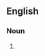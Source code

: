 {{also|deathwatch beetles}}

==English==

===Noun===
{{head|en|noun form|head=[[death]]-[[watch]] [[beetle]]s}}

# {{plural of|death-watch beetle|lang=en}}